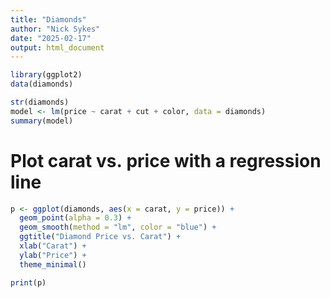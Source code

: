 ```yaml
---
title: "Diamonds"
author: "Nick Sykes"
date: "2025-02-17"
output: html_document
---
```

```r
library(ggplot2)
data(diamonds)

str(diamonds)
model <- lm(price ~ carat + cut + color, data = diamonds)
summary(model)
```

# Plot carat vs. price with a regression line
```r
p <- ggplot(diamonds, aes(x = carat, y = price)) +
  geom_point(alpha = 0.3) +
  geom_smooth(method = "lm", color = "blue") +
  ggtitle("Diamond Price vs. Carat") +
  xlab("Carat") +
  ylab("Price") +
  theme_minimal()

print(p)
```
